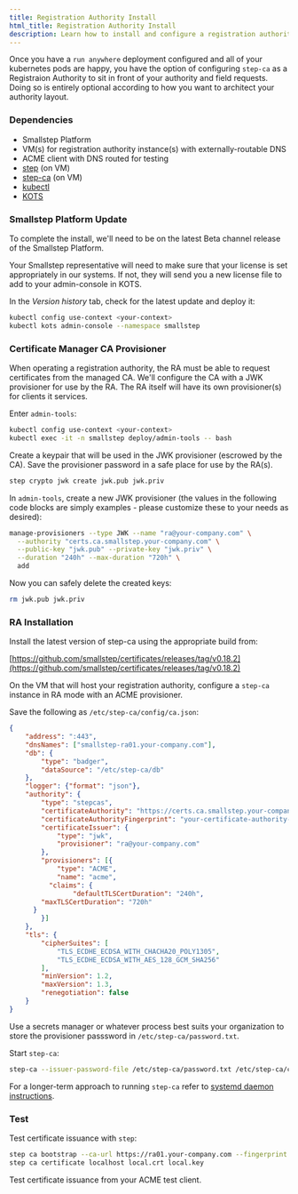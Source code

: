 ```yaml
---
title: Registration Authority Install
html_title: Registration Authority Install
description: Learn how to install and configure a registration authority for your run anywhere deployment
---
```



Once you have a `run anywhere` deployment configured and all of your kubernetes pods are happy, you have the option of configuring `step-ca` as a Registraion Authority to sit in front of your authority and field requests. Doing so is entirely optional according to how you want to architect your authority layout.

### Dependencies

- Smallstep Platform
- VM(s) for registration authority instance(s) with externally-routable DNS
- ACME client with DNS routed for testing
- [step](https://smallstep.com/docs/step-cli/installation) (on VM)
- [step-ca](https://smallstep.com/docs/step-ca/installation) (on VM)
- [kubectl](https://kubernetes.io/docs/tasks/tools/#kubectl)
- [KOTS](https://kots.io/kots-cli/getting-started/#how-to-install)

### Smallstep Platform Update

To complete the install, we'll need to be on the latest Beta channel release of the Smallstep Platform.

Your Smallstep representative will need to make sure that your license is set appropriately in our systems. If not, they will send you a new license file to add to your admin-console in KOTS.

In the *Version history* tab, check for the latest update and deploy it:

```bash
kubectl config use-context <your-context>
kubectl kots admin-console --namespace smallstep
```

### Certificate Manager CA Provisioner

When operating a registration authority, the RA must be able to request certificates from the managed CA. We'll configure the CA with a JWK provisioner for use by the RA. The RA itself will have its own provisioner(s) for clients it services.

Enter `admin-tools`:

```bash
kubectl config use-context <your-context>
kubectl exec -it -n smallstep deploy/admin-tools -- bash
```

Create a keypair that will be used in the JWK provisioner (escrowed by the CA). Save the provisioner password in a safe place for use by the RA(s).

```bash
step crypto jwk create jwk.pub jwk.priv
```

In `admin-tools`, create a new JWK provisioner (the values in the following code blocks are simply examples - please customize these to your needs as desired):

```bash
manage-provisioners --type JWK --name "ra@your-company.com" \
  --authority "certs.ca.smallstep.your-company.com" \
  --public-key "jwk.pub" --private-key "jwk.priv" \
  --duration "240h" --max-duration "720h" \
  add
```

Now you can safely delete the created keys:

```bash
rm jwk.pub jwk.priv
```

### RA Installation

Install the latest version of step-ca using the appropriate build from:

[https://github.com/smallstep/certificates/releases/tag/v0.18.2](https://github.com/smallstep/certificates/releases/tag/v0.18.2)

On the VM that will host your registration authority, configure a `step-ca` instance in RA mode with an ACME provisioner.

Save the following as `/etc/step-ca/config/ca.json`:

```json
{
	"address": ":443",
	"dnsNames": ["smallstep-ra01.your-company.com"],
	"db": {
		"type": "badger",
		"dataSource": "/etc/step-ca/db"
	},
	"logger": {"format": "json"},
	"authority": {
		"type": "stepcas",
		"certificateAuthority": "https://certs.ca.smallstep.your-company.com",
		"certificateAuthorityFingerprint": "your-certificate-authority-fingerprint",
		"certificateIssuer": {
			"type": "jwk", 
			"provisioner": "ra@your-company.com"
		},
		"provisioners": [{
			"type": "ACME",
			"name": "acme",
		  "claims": {
				"defaultTLSCertDuration": "240h",
        "maxTLSCertDuration": "720h"
      }
		}]
	},
	"tls": {
		"cipherSuites": [
			"TLS_ECDHE_ECDSA_WITH_CHACHA20_POLY1305",
 			"TLS_ECDHE_ECDSA_WITH_AES_128_GCM_SHA256"
		],
		"minVersion": 1.2,
		"maxVersion": 1.3,
		"renegotiation": false
	}
}
```

Use a secrets manager or whatever process best suits your organization to store the provisioner passsword in `/etc/step-ca/password.txt`.

Start `step-ca`:

```bash
step-ca --issuer-password-file /etc/step-ca/password.txt /etc/step-ca/config/ca.json
```

For a longer-term approach to running `step-ca` refer to [systemd daemon instructions](https://smallstep.com/docs/step-ca/certificate-authority-server-production#running-step-ca-as-a-daemon).

### Test

Test certificate issuance with `step`:

```bash
step ca bootstrap --ca-url https://ra01.your-company.com --fingerprint your-certificate-authority-fingerprint
step ca certificate localhost local.crt local.key
```

Test certificate issuance from your ACME test client.
